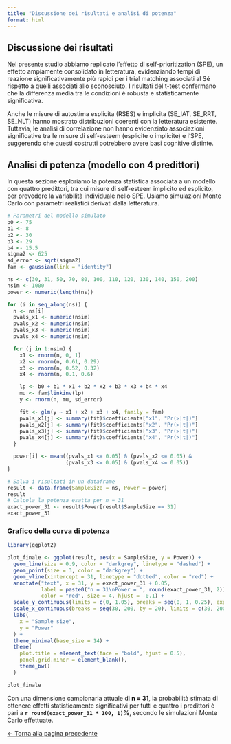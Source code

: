 ```yaml
---
title: "Discussione dei risultati e analisi di potenza"
format: html
---
```


## Discussione dei risultati

Nel presente studio abbiamo replicato l'effetto di self-prioritization (SPE), un effetto ampiamente consolidato in letteratura, evidenziando tempi di reazione significativamente più rapidi per i trial matching associati al Sé rispetto a quelli associati allo sconosciuto. I risultati del t-test confermano che la differenza media tra le condizioni è robusta e statisticamente significativa.

Anche le misure di autostima esplicita (RSES) e implicita (SE_IAT, SE_RRT, SE_NLT) hanno mostrato distribuzioni coerenti con la letteratura esistente. Tuttavia, le analisi di correlazione non hanno evidenziato associazioni significative tra le misure di self-esteem (esplicite o implicite) e l'SPE, suggerendo che questi costrutti potrebbero avere basi cognitive distinte.

## Analisi di potenza (modello con 4 predittori)

In questa sezione esploriamo la potenza statistica associata a un modello con quattro predittori, tra cui misure di self-esteem implicito ed esplicito, per prevedere la variabilità individuale nello SPE. Usiamo simulazioni Monte Carlo con parametri realistici derivati dalla letteratura.

```r
# Parametri del modello simulato
b0 <- 75
b1 <- 8
b2 <- 30
b3 <- 29
b4 <- 15.5
sigma2 <- 625
sd_error <- sqrt(sigma2)
fam <- gaussian(link = "identity")

ns <- c(30, 31, 50, 70, 80, 100, 110, 120, 130, 140, 150, 200)
nsim <- 1000
power <- numeric(length(ns))

for (i in seq_along(ns)) {
  n <- ns[i]
  pvals_x1 <- numeric(nsim)
  pvals_x2 <- numeric(nsim)
  pvals_x3 <- numeric(nsim)
  pvals_x4 <- numeric(nsim)

  for (j in 1:nsim) {
    x1 <- rnorm(n, 0, 1)
    x2 <- rnorm(n, 0.61, 0.29)
    x3 <- rnorm(n, 0.52, 0.32)
    x4 <- rnorm(n, 0.1, 0.6)

    lp <- b0 + b1 * x1 + b2 * x2 + b3 * x3 + b4 * x4
    mu <- fam$linkinv(lp)
    y <- rnorm(n, mu, sd_error)

    fit <- glm(y ~ x1 + x2 + x3 + x4, family = fam)
    pvals_x1[j] <- summary(fit)$coefficients["x1", "Pr(>|t|)"]
    pvals_x2[j] <- summary(fit)$coefficients["x2", "Pr(>|t|)"]
    pvals_x3[j] <- summary(fit)$coefficients["x3", "Pr(>|t|)"]
    pvals_x4[j] <- summary(fit)$coefficients["x4", "Pr(>|t|)"]
  }

  power[i] <- mean((pvals_x1 <= 0.05) & (pvals_x2 <= 0.05) & 
                   (pvals_x3 <= 0.05) & (pvals_x4 <= 0.05))
}

# Salva i risultati in un dataframe
result <- data.frame(SampleSize = ns, Power = power)
result
# Calcola la potenza esatta per n = 31
exact_power_31 <- result$Power[result$SampleSize == 31]
exact_power_31
``` 

### Grafico della curva di potenza

```r
library(ggplot2)

plot_finale <- ggplot(result, aes(x = SampleSize, y = Power)) +
  geom_line(size = 0.9, color = "darkgrey", linetype = "dashed") +
  geom_point(size = 3, color = "darkgrey") +
  geom_vline(xintercept = 31, linetype = "dotted", color = "red") +
  annotate("text", x = 31, y = exact_power_31 + 0.05,
           label = paste0("n = 31\nPower = ", round(exact_power_31, 2)),
           color = "red", size = 4, hjust = -0.1) +
  scale_y_continuous(limits = c(0, 1.05), breaks = seq(0, 1, 0.25), expand = c(0, 0)) +
  scale_x_continuous(breaks = seq(30, 200, by = 20), limits = c(30, 200)) +
  labs(
    x = "Sample size",
    y = "Power"
  ) +
  theme_minimal(base_size = 14) +
  theme(
    plot.title = element_text(face = "bold", hjust = 0.5),
    panel.grid.minor = element_blank(),
    theme_bw()
  )

plot_finale
```

Con una dimensione campionaria attuale di **n = 31**, la probabilità stimata di ottenere effetti statisticamente significativi per tutti e quattro i predittori è pari a **`r round(exact_power_31 * 100, 1)`%**, secondo le simulazioni Monte Carlo effettuate.


[← Torna alla pagina precedente](autostima.qmd)

